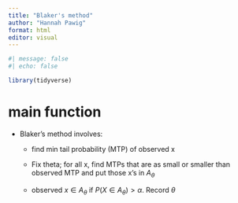 ```yaml
---
title: "Blaker's method"
author: "Hannah Pawig"
format: html
editor: visual
---
```


```r
#| message: false
#| echo: false

library(tidyverse)
```

# main function

-   Blaker's method involves:

    -   find min tail probability (MTP) of observed x

    -   Fix theta; for all x, find MTPs that are as small or smaller than observed MTP and put those x's in $A_\theta$

    -   observed $x \in A_\theta$ if $P(X \in A_\theta) > \alpha$. Record $\theta$

```r

```
